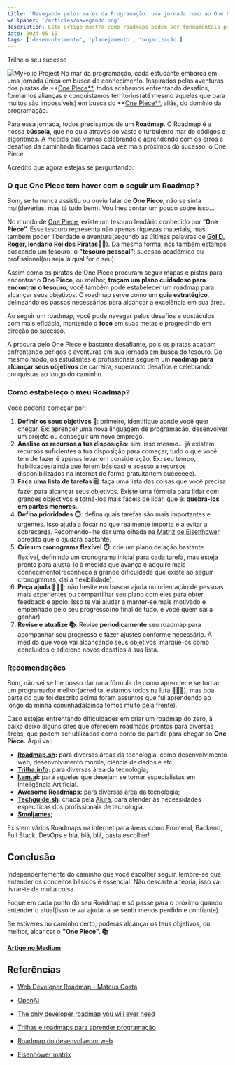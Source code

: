 ```yaml
---
title: 'Navegando pelos mares da Programação: uma jornada rumo ao One Piece.'
wallpaper: '/articles/navegando.png'
description: Este artigo mostra como roadmaps podem ser fundamentais para alcançar seus objetivos na programação. Embarque nessa aventura e descubra como traçar sua rota!
date: 2024-05-10
tags: ['desenvolvimento', 'planejamento', 'organização']
---
```


Trilhe o seu sucesso

<Image
  className='w-full'
  src='/articles/navegando.png'
  alt='MyFolio Project'
  width={600}
  height={600}
  priority
/>
No mar da programação, cada estudante embarca em uma jornada única em busca de conhecimento. Inspirados pelas aventuras dos piratas de **[One Piece**](https://pt.wikipedia.org/wiki/One_Piece), todos acabamos enfrentando desafios, formamos alianças e conquistamos territórios(até mesmo aqueles que para muitos são impossíveis) em busca do **[One Piece**](https://pt.wikipedia.org/wiki/One_Piece), aliás, do domínio da programação.

Para essa jornada, todos precisamos de um **Roadmap**. O Roadmap é a nossa **bússola**, que no guia através do vasto e turbulento mar de códigos e algoritmos. A medida que vamos celebrando e aprendendo com os erros e desafios da caminhada ficamos cada vez mais próximos do sucesso, o One Piece.

Acredito que agora estejas se perguntando:

### **O que One Piece tem haver com o seguir um Roadmap?**

Bom, se tu nunca assistiu ou ouviu falar de **One Piece**, não se sinta mal(deverias, mas tá tudo bem). Vou lhes contar um pouco sobre isso…

No mundo de [One Piece](https://pt.wikipedia.org/wiki/One_Piece), existe um tesouro lendário conhecido por “**One Piece”.** Esse tesouro representa não apenas riquezas materiais, mas também poder, liberdade e aventura(segundo as últimas palavras de **[Gol D. Roger](https://onepiece.fandom.com/wiki/Gol_D._Roger), lendário Rei dos Piratas🏴‍☠️**). Da mesma forma, nós também estamos buscando um tesouro, o **"tesouro pessoal”**: sucesso acadêmico ou profissional(ou seja lá qual for o seu).

Assim como os piratas de One Piece procuram seguir mapas e pistas para encontrar o **One Piece**, ou melhor, **traçam um plano cuidadoso para encontrar o tesouro**, você também pode estabelecer um roadmap para alcançar seus objetivos. O roadmap serve como um **guia estratégico**, delineando os passos necessários para alcançar a excelência em sua área.

Ao seguir um roadmap, você pode navegar pelos desafios e obstáculos com mais eficácia, mantendo o **foco** em suas metas e progredindo em direção ao sucesso. 

A procura pelo One Piece é bastante desafiante, pois os piratas acabam enfrentando perigos e aventuras em sua jornada em busca do tesouro. Do mesmo modo, os estudantes e profissionais seguem um **roadmap para alcançar seus objetivos** de carreira, superando desafios e celebrando conquistas ao longo do caminho.

### Como estabeleço o meu Roadmap?

Você poderia começar por:

1. **Definir os seus objetivos 🎯**: primeiro, identifique aonde você quer chegar. Ex: aprender uma nova linguagem de programação, desenvolver um projeto ou conseguir um novo emprego.
2. **Analise os recursos a tua disposição**: sim, isso mesmo… já existem recursos suficientes a tua disposição para começar, tudo o que você tem de fazer é apenas levar em consideração. Ex: seu tempo, habilidades(ainda que forem básicas) e acesso a recursos disponibilizados na internet de forma gratuíta(tem buéeeeee).
3. **Faça uma lista de tarefas 🗒️**: faça uma lista das coisas que você precisa fazer para alcançar seus objetivos. Existe uma fórmula para lidar com grandes objectivos e torná-los mais fáceis de lidar, que é: **quebrá-los em partes menores**.
4. **Defina prioridades ⏱️:** defina quais tarefas são mais importantes e urgentes. Isso ajuda a focar no que realmente importa e a evitar a sobrecarga. Recomendo-lhe dar uma olhada na [Matriz de Eisenhower](https://asana.com/pt/resources/eisenhower-matrix), acredito que o ajudará bastante.
5. **Crie um cronograma flexível ⏱️**: crie um plano de ação bastante flexível, definindo um cronograma inicial para cada tarefa, mas esteja pronto para ajustá-lo à medida que avança e adquire mais conhecimento(reconheço a grande dificuldade que existe ao seguir cronogramas, daí a flexibilidade).
6. **Peça ajuda 👨🏽‍🏫**: não hesite em buscar ajuda ou orientação de pessoas mais experientes ou compartilhar seu plano com eles para obter feedback e apoio. Isso te vai ajudar a manter-se mais motivado e empenhado pelo seu progresso(no final de tudo, é você quem sai a ganhar)
7. **Revise e atualize 📚**: Revise **periodicamente** seu roadmap para acompanhar seu progresso e fazer ajustes conforme necessário. À medida que você vai alcançando seus objetivos, marque-os como concluídos e adicione novos desafios à sua lista.

### Recomendações

Bom, não sei se lhe posso dar uma fórmula de como aprender e se tornar um programador melhor(acredita, estamos todos na luta 🚶🏽‍♂️), mas boa parte do que foi descrito acima foram assuntos que fui aprendendo ao longo da minha caminhada(ainda temos muito pela frente).

Caso estejas enfrentando dificuldades em criar um roadmap do zero, à baixo deixo alguns sites que oferecem roadmaps prontos para diversas áreas, que podem ser utilizados como ponto de partida para chegar ao **One Piece.** Aqui vai:

- **[Roadmap.sh](http://Roadmap.sh):** para diversas áreas da tecnologia, como desenvolvimento web, desenvolvimento mobile, ciência de dados e etc;
- **[Trilha.info](http://Trilha.info):** para diversas área da tecnologia;
- **[I.am.a](https://i.am.ai/roadmap/#note)i:** para aqueles que desejam se tornar especialistas em Inteligência Artificial.
- **[Awesome Roadmaps](https://github.com/liuchong/awesome-roadmaps):** para diversas área da tecnologia;
- **[Techguide.sh](https://techguide.sh/)**: criada pela [Alura](https://www.alura.com.br/), para atender às necessidades específicas dos profissionais de tecnologia.
- **[Smoljames](https://roadmap.smoljames.com/)**;

Existem vários Roadmaps na internet para áreas como Frontend, Backend, Full Stack, DevOps e blá, blá, blá, basta escolher!

## Conclusão
Independentemente do caminho que você escolher seguir, lembre-se que entender os conceitos básicos é essencial. Não descarte a teoria, isso vai livrar-te de muita coisa.

Foque em cada ponto do seu Roadmap e só passe para o próximo quando entender o atual(isso te vai ajudar a se sentir menos perdido e confiante).

Se estiveres no caminho certo, poderás alcançar os teus objetivos, ou melhor, alcançar o **"One Piece". 📚**

**[Artigo no Medium](https://medium.com/@manuelbento19/navegando-pelos-mares-da-programa%C3%A7%C3%A3o-uma-jornada-rumo-ao-one-piece-b407882ee660)**

## Referências
- [Web Developer Roadmap - Mateus Costa](https://pt.linkedin.com/pulse/come%C3%A7ando-web-developer-roadmap-mateus-costa)
- [OpenAI](https://openai.com/)

- [The only developer roadmap you will ever need](https://medium.com/@sumsourabh14/this-is-the-only-developer-roadmap-youll-ever-need-2c7a18f49d63)
- [Trilhas e roadmaps para aprender programação](https://guiadeti.com.br/trilhas-e-roadmaps-para-aprender-programacao/)
- [Roadmap do desenvolvedor web](https://awari.com.br/roadmap-do-desenvolvedor-web-guia-completo-para-iniciantes-e-profissionais/)
- [Eisenhower matrix](https://asana.com/pt/resources/eisenhower-matrix)